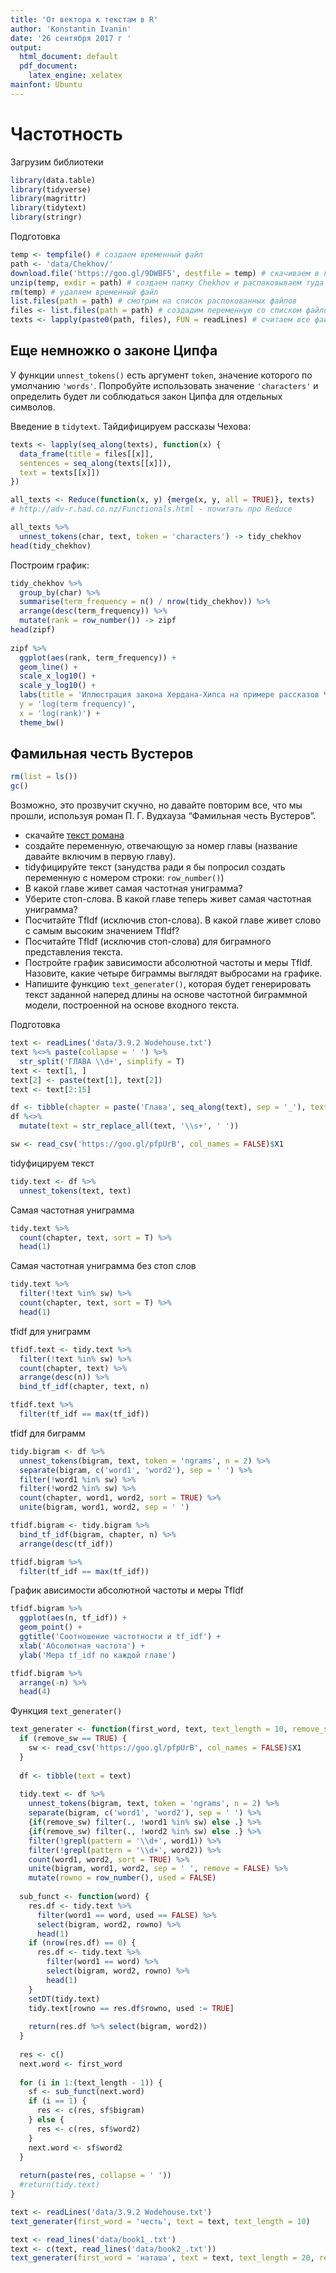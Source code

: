 ```yaml
---
title: 'От вектора к текстам в R'
author: 'Konstantin Ivanin'
date: '26 сентября 2017 г '
output:
  html_document: default
  pdf_document:
    latex_engine: xelatex
mainfont: Ubuntu
---
```


# Частотность

Загрузим библиотеки
```r
library(data.table)
library(tidyverse)
library(magrittr)
library(tidytext)
library(stringr)
```

Подготовка
```r
temp <- tempfile() # создаем временный файл
path <- 'data/Chekhov/'
download.file('https://goo.gl/9DWBF5', destfile = temp) # скачиваем в него архив
unzip(temp, exdir = path) # создаем папку Chekhov и распаковываем туда
rm(temp) # удаляем временный файл
list.files(path = path) # смотрим на список распокованных файлов
files <- list.files(path = path) # создадим переменную со списком файлов
texts <- lapply(paste0(path, files), FUN = readLines) # считаем все файлы в одну переменную
```

## Еще немножко о законе Ципфа
У функции `unnest_tokens()` есть аргумент `token`, значение которого по умолчанию `'words'`. Попробуйте использовать значение `'characters'` и определить будет ли соблюдаться закон Ципфа для отдельных символов.

Введение в `tidytext`. Тайдифицируем рассказы Чехова:
```r
texts <- lapply(seq_along(texts), function(x) {
  data_frame(title = files[[x]],
  sentences = seq_along(texts[[x]]),
  text = texts[[x]])
})

all_texts <- Reduce(function(x, y) {merge(x, y, all = TRUE)}, texts)
# http://adv-r.had.co.nz/Functionals.html - почитать про Reduce

all_texts %>%
  unnest_tokens(char, text, token = 'characters') -> tidy_chekhov
head(tidy_chekhov)
```

Построим график:
```r
tidy_chekhov %>%
  group_by(char) %>%
  summarise(term_frequency = n() / nrow(tidy_chekhov)) %>%
  arrange(desc(term_frequency)) %>%
  mutate(rank = row_number()) -> zipf
head(zipf)
  
zipf %>%
  ggplot(aes(rank, term_frequency)) +
  geom_line() +
  scale_x_log10() +
  scale_y_log10() +
  labs(title = 'Иллюстрация закона Хердана-Хипса на примере рассказов Чехова',
  y = 'log(term frequency)',
  x = 'log(rank)') +
  theme_bw()
```

## Фамильная честь Вустеров
```r
rm(list = ls())
gc()
```

Возможно, это прозвучит скучно, но давайте повторим все, что мы прошли, используя роман П. Г. Вудхауза “Фамильная честь Вустеров”.

* скачайте [текст романа](https://goo.gl/rgatpY)
* создайте переменную, отвечающую за номер главы (название давайте включим в первую главу).
* tidyфицируйте текст (занудства ради я бы попросил создать переменную с номером строки: `row_number()`)
* В какой главе живет самая частотная униграмма?
* Уберите стоп-слова. В какой главе теперь живет самая частотная униграмма?
* Посчитайте TfIdf (исключив стоп-слова). В какой главе живет слово с самым высоким значением TfIdf?
* Посчитайте TfIdf (исключив стоп-слова) для биграмного представления текста.
* Постройте график зависимости абсолютной частоты и меры TfIdf. Назовите, какие четыре биграммы выглядят выбросами на графике.
* Напишите функцию `text_generater()`, которая будет генерировать текст заданной наперед длины на основе частотной биграммной модели, построенной на основе входного текста.

Подготовка
```r
text <- readLines('data/3.9.2 Wodehouse.txt')
text %<>% paste(collapse = ' ') %>% 
  str_split('ГЛАВА \\d+', simplify = T)
text <- text[1, ]
text[2] <- paste(text[1], text[2])
text <- text[2:15]

df <- tibble(chapter = paste('Глава', seq_along(text), sep = '_'), text = text[seq_along(text)])
df %<>% 
  mutate(text = str_replace_all(text, '\\s+', ' '))

sw <- read_csv('https://goo.gl/pfpUrB', col_names = FALSE)$X1
```

tidyфицируем текст
```r
tidy.text <- df %>% 
  unnest_tokens(text, text)
```

Самая частотная униграмма
```r
tidy.text %>% 
  count(chapter, text, sort = T) %>% 
  head(1)
```

Самая частотная униграмма без стоп слов
```r
tidy.text %>% 
  filter(!text %in% sw) %>% 
  count(chapter, text, sort = T) %>% 
  head(1)
```

tfidf для униграмм
```r
tfidf.text <- tidy.text %>% 
  filter(!text %in% sw) %>% 
  count(chapter, text) %>% 
  arrange(desc(n)) %>% 
  bind_tf_idf(chapter, text, n)

tfidf.text %>% 
  filter(tf_idf == max(tf_idf))
```

tfidf для биграмм
```r
tidy.bigram <- df %>%
  unnest_tokens(bigram, text, token = 'ngrams', n = 2) %>% 
  separate(bigram, c('word1', 'word2'), sep = ' ') %>% 
  filter(!word1 %in% sw) %>%
  filter(!word2 %in% sw) %>% 
  count(chapter, word1, word2, sort = TRUE) %>% 
  unite(bigram, word1, word2, sep = ' ') 

tfidf.bigram <- tidy.bigram %>% 
  bind_tf_idf(bigram, chapter, n) %>%
  arrange(desc(tf_idf))

tfidf.bigram %>% 
  filter(tf_idf == max(tf_idf))
```

График ависимости абсолютной частоты и меры TfIdf
```r
tfidf.bigram %>% 
  ggplot(aes(n, tf_idf)) +
  geom_point() +
  ggtitle('Соотношение частотности и tf_idf') +
  xlab('Абсолютная частота') +
  ylab('Мера tf_idf по каждой главе')

tfidf.bigram %>% 
  arrange(-n) %>% 
  head(4)
```

Функция `text_generater()`
```r
text_generater <- function(first_word, text, text_length = 10, remove_sw = TRUE) {
  if (remove_sw == TRUE) {
    sw <- read_csv('https://goo.gl/pfpUrB', col_names = FALSE)$X1
  }
  
  df <- tibble(text = text)
  
  tidy.text <- df %>%
    unnest_tokens(bigram, text, token = 'ngrams', n = 2) %>%
    separate(bigram, c('word1', 'word2'), sep = ' ') %>%
    {if(remove_sw) filter(., !word1 %in% sw) else .} %>% 
    {if(remove_sw) filter(., !word2 %in% sw) else .} %>% 
    filter(!grepl(pattern = '\\d+', word1)) %>%
    filter(!grepl(pattern = '\\d+', word2)) %>%
    count(word1, word2, sort = TRUE) %>%
    unite(bigram, word1, word2, sep = ' ', remove = FALSE) %>% 
    mutate(rowno = row_number(), used = FALSE)
  
  sub_funct <- function(word) {
    res.df <- tidy.text %>% 
      filter(word1 == word, used == FALSE) %>% 
      select(bigram, word2, rowno) %>% 
      head(1)
    if (nrow(res.df) == 0) {
      res.df <- tidy.text %>% 
        filter(word1 == word) %>% 
        select(bigram, word2, rowno) %>% 
        head(1)
    }
    setDT(tidy.text)
    tidy.text[rowno == res.df$rowno, used := TRUE]
    
    return(res.df %>% select(bigram, word2))
  }
  
  res <- c()
  next.word <- first_word
  
  for (i in 1:(text_length - 1)) {
    sf <- sub_funct(next.word)
    if (i == 1) {
      res <- c(res, sf$bigram)
    } else {
      res <- c(res, sf$word2)
    }
    next.word <- sf$word2
  }
  
  return(paste(res, collapse = ' '))
  #return(tidy.text)
}

text <- readLines('data/3.9.2 Wodehouse.txt')
text_generater(first_word = 'честь', text = text, text_length = 10)

text <- read_lines('data/book1_.txt')
text <- c(text, read_lines('data/book2_.txt'))
text_generater(first_word = 'наташа', text = text, text_length = 20, remove_sw = T)
```





























